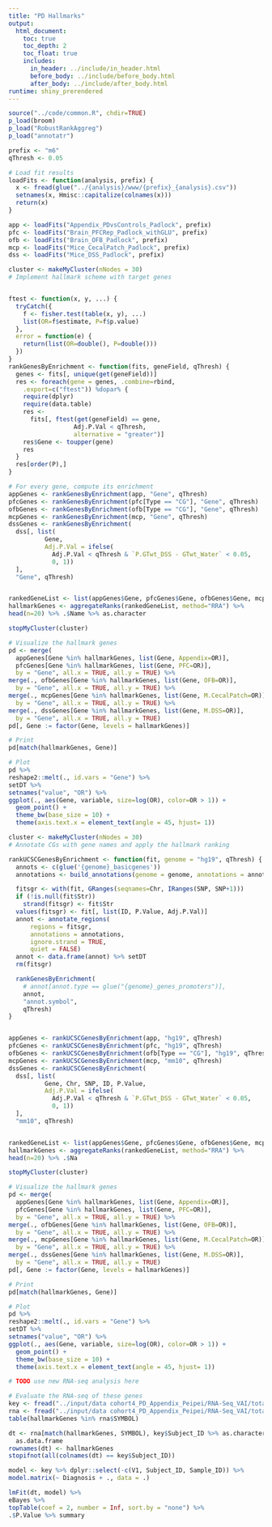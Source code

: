 ```yaml
---
title: "PD Hallmarks"
output:
  html_document:
    toc: true
    toc_depth: 2
    toc_float: true
    includes:
      in_header: ../include/in_header.html
      before_body: ../include/before_body.html
      after_body: ../include/after_body.html
runtime: shiny_prerendered
---
```

<!-- # (c)  Juozas Gordevičius -->



```r
source("../code/common.R", chdir=TRUE)
p_load(broom)
p_load("RobustRankAggreg")
p_load("annotatr")
```


```r
prefix <- "m6"
qThresh <- 0.05

# Load fit results
loadFits <- function(analysis, prefix) {
  x <- fread(glue("../{analysis}/www/{prefix}_{analysis}.csv"))
  setnames(x, Hmisc::capitalize(colnames(x)))
  return(x)
}

app <- loadFits("Appendix_PDvsControls_Padlock", prefix)
pfc <- loadFits("Brain_PFCRep_Padlock_withGLU", prefix)
ofb <- loadFits("Brain_OFB_Padlock", prefix)
mcp <- loadFits("Mice_CecalPatch_Padlock", prefix)
dss <- loadFits("Mice_DSS_Padlock", prefix)

```

```r
cluster <- makeMyCluster(nNodes = 30)
# Implement hallmark scheme with target genes


ftest <- function(x, y, ...) {
  tryCatch({
    f <- fisher.test(table(x, y), ...)
    list(OR=f$estimate, P=f$p.value)    
  }, 
  error = function(e) {
    return(list(OR=double(), P=double()))
  })
}
rankGenesByEnrichment <- function(fits, geneField, qThresh) {
  genes <- fits[, unique(get(geneField))]
  res <- foreach(gene = genes, .combine=rbind, 
    .export=c("ftest")) %dopar% {
    require(dplyr)
    require(data.table)
    res <- 
      fits[, ftest(get(geneField) == gene, 
                  Adj.P.Val < qThresh, 
                  alternative = "greater")]
    res$Gene <- toupper(gene)
    res
  }
  res[order(P),]
}

# For every gene, compute its enrichment
appGenes <- rankGenesByEnrichment(app, "Gene", qThresh)
pfcGenes <- rankGenesByEnrichment(pfc[Type == "CG"], "Gene", qThresh)
ofbGenes <- rankGenesByEnrichment(ofb[Type == "CG"], "Gene", qThresh)
mcpGenes <- rankGenesByEnrichment(mcp, "Gene", qThresh)
dssGenes <- rankGenesByEnrichment(
  dss[, list(
          Gene, 
          Adj.P.Val = ifelse(
            Adj.P.Val < qThresh & `P.GTwt_DSS - GTwt_Water` < 0.05, 
            0, 1))
  ], 
  "Gene", qThresh)


rankedGeneList <- list(appGenes$Gene, pfcGenes$Gene, ofbGenes$Gene, mcpGenes$Gene, dssGenes$Gene)
hallmarkGenes <- aggregateRanks(rankedGeneList, method="RRA") %>%
head(n=20) %>% .$Name %>% as.character

stopMyCluster(cluster)
```

```r
# Visualize the hallmark genes
pd <- merge(
  appGenes[Gene %in% hallmarkGenes, list(Gene, Appendix=OR)],
  pfcGenes[Gene %in% hallmarkGenes, list(Gene, PFC=OR)],
  by = "Gene", all.x = TRUE, all.y = TRUE) %>%
merge(., ofbGenes[Gene %in% hallmarkGenes, list(Gene, OFB=OR)],
  by = "Gene", all.x = TRUE, all.y = TRUE) %>%
merge(., mcpGenes[Gene %in% hallmarkGenes, list(Gene, M.CecalPatch=OR)],
  by = "Gene", all.x = TRUE, all.y = TRUE) %>%
merge(., dssGenes[Gene %in% hallmarkGenes, list(Gene, M.DSS=OR)],
  by = "Gene", all.x = TRUE, all.y = TRUE)
pd[, Gene := factor(Gene, levels = hallmarkGenes)] 

# Print
pd[match(hallmarkGenes, Gene)]

# Plot
pd %>%
reshape2::melt(., id.vars = "Gene") %>% 
setDT %>% 
setnames("value", "OR") %>%
ggplot(., aes(Gene, variable, size=log(OR), color=OR > 1)) + 
  geom_point() + 
  theme_bw(base_size = 10) + 
  theme(axis.text.x = element_text(angle = 45, hjust= 1))
```


```r
cluster <- makeMyCluster(nNodes = 30)
# Annotate CGs with gene names and apply the hallmark ranking

rankUCSCGenesByEnrichment <- function(fit, genome = "hg19", qThresh) {
  annots <- c(glue('{genome}_basicgenes'))
  annotations <- build_annotations(genome = genome, annotations = annots)

  fitsgr <- with(fit, GRanges(seqnames=Chr, IRanges(SNP, SNP+1)))
  if (!is.null(fit$Str))
    strand(fitsgr) <- fit$Str
  values(fitsgr) <- fit[, list(ID, P.Value, Adj.P.Val)]
  annot <- annotate_regions(
      regions = fitsgr,
      annotations = annotations,
      ignore.strand = TRUE,
      quiet = FALSE)
  annot <- data.frame(annot) %>% setDT
  rm(fitsgr)

  rankGenesByEnrichment(
    # annot[annot.type == glue("{genome}_genes_promoters")], 
    annot,
    "annot.symbol", 
    qThresh)
}


appGenes <- rankUCSCGenesByEnrichment(app, "hg19", qThresh)
pfcGenes <- rankUCSCGenesByEnrichment(pfc, "hg19", qThresh)
ofbGenes <- rankUCSCGenesByEnrichment(ofb[Type == "CG"], "hg19", qThresh)
mcpGenes <- rankUCSCGenesByEnrichment(mcp, "mm10", qThresh)
dssGenes <- rankUCSCGenesByEnrichment(
  dss[, list(
          Gene, Chr, SNP, ID, P.Value,
          Adj.P.Val = ifelse(
            Adj.P.Val < qThresh & `P.GTwt_DSS - GTwt_Water` < 0.05, 
            0, 1))
  ], 
  "mm10", qThresh)


rankedGeneList <- list(appGenes$Gene, pfcGenes$Gene, ofbGenes$Gene, mcpGenes$Gene, dssGenes$Gene)
hallmarkGenes <- aggregateRanks(rankedGeneList, method="RRA") %>%
head(n=20) %>% .$Na

stopMyCluster(cluster)
```


```r
# Visualize the hallmark genes
pd <- merge(
  appGenes[Gene %in% hallmarkGenes, list(Gene, Appendix=OR)],
  pfcGenes[Gene %in% hallmarkGenes, list(Gene, PFC=OR)],
  by = "Gene", all.x = TRUE, all.y = TRUE) %>%
merge(., ofbGenes[Gene %in% hallmarkGenes, list(Gene, OFB=OR)],
  by = "Gene", all.x = TRUE, all.y = TRUE) %>%
merge(., mcpGenes[Gene %in% hallmarkGenes, list(Gene, M.CecalPatch=OR)],
  by = "Gene", all.x = TRUE, all.y = TRUE) %>%
merge(., dssGenes[Gene %in% hallmarkGenes, list(Gene, M.DSS=OR)],
  by = "Gene", all.x = TRUE, all.y = TRUE)
pd[, Gene := factor(Gene, levels = hallmarkGenes)] 

# Print
pd[match(hallmarkGenes, Gene)]

# Plot
pd %>%
reshape2::melt(., id.vars = "Gene") %>% 
setDT %>% 
setnames("value", "OR") %>%
ggplot(., aes(Gene, variable, size=log(OR), color=OR > 1)) + 
  geom_point() + 
  theme_bw(base_size = 10) + 
  theme(axis.text.x = element_text(angle = 45, hjust= 1))
```


```r
# TODO use new RNA-seq analysis here

# Evaluate the RNA-seq of these genes
key <- fread("../input/data cohort4_PD_Appendix_Peipei/RNA-Seq_VAI/totalRNA_PD_Control/totalRNA_PD_Control_covar_sva.txt")
rna <- fread("../input/data cohort4_PD_Appendix_Peipei/RNA-Seq_VAI/totalRNA_PD_Control/PD_Control_DEG_sva_bacon.csv")
table(hallmarkGenes %in% rna$SYMBOL)

dt <- rna[match(hallmarkGenes, SYMBOL), key$Subject_ID %>% as.character, with=FALSE] %>%
  as.data.frame
rownames(dt) <- hallmarkGenes
stopifnot(all(colnames(dt) == key$Subject_ID))

model <- key %>% dplyr::select(-c(V1, Subject_ID, Sample_ID)) %>%
model.matrix(~ Diagnosis + ., data = .)

lmFit(dt, model) %>% 
eBayes %>% 
topTable(coef = 2, number = Inf, sort.by = "none") %>%
.$P.Value %>% summary



```









